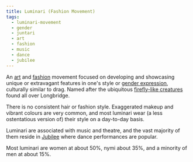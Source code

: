 ```yaml
---
title: Luminari (Fashion Movement)
tags:
  - luminari-movement
  - gender
  - juntari
  - art
  - fashion
  - music
  - dance
  - jubilee
---
```

An [art](lore:art) and [fashion](lore:fashion) movement focused on developing
and showcasing unique or extravagant features in one's style or [gender
expression](lore:gender), culturally similar to drag. Named after the
ubiquitous [firefly-like creatures](lore:luminari) found all over Longbridge.

There is no consistent hair or fashion style. Exaggerated makeup and vibrant
colours are very common, and most luminari wear (a less ostentatious version
of) their style on a day-to-day basis. 

Luminari are associated with music and theatre, and the vast majority of
them reside in [Jubilee](location:jubilee) where dance performances are
popular.

Most luminari are women at about 50%, nymi about 35%, and a minority of men at
about 15%.
